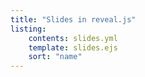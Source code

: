 ```yaml
---
title: "Slides in reveal.js"
listing: 
    contents: slides.yml
    template: slides.ejs
    sort: "name"
---
```

